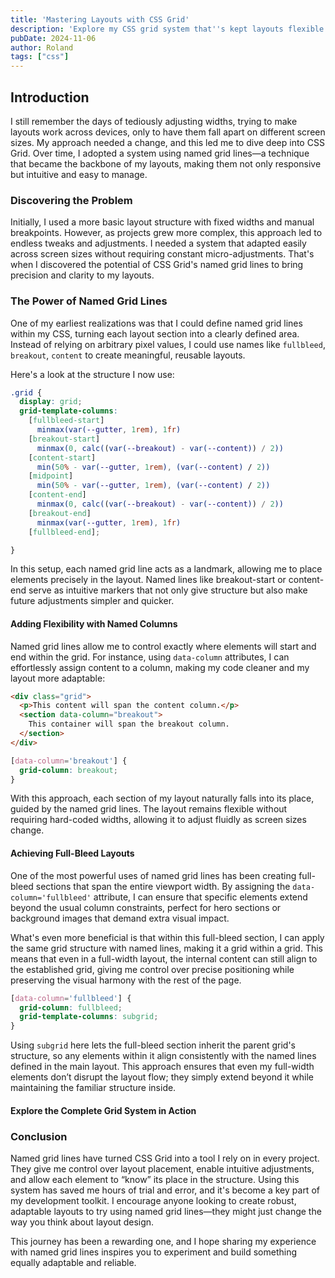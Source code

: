 ```yaml
---
title: 'Mastering Layouts with CSS Grid'
description: 'Explore my CSS grid system that''s kept layouts flexible and responsive for years, with named columns and custom constraints for consistent design.'
pubDate: 2024-11-06
author: Roland
tags: ["css"]
---
```



## Introduction
I still remember the days of tediously adjusting widths, trying to make layouts work across devices, only to have them fall apart on different screen sizes. My approach needed a change, and this led me to dive deep into CSS Grid. Over time, I adopted a system using named grid lines—a technique that became the backbone of my layouts, making them not only responsive but intuitive and easy to manage.

### Discovering the Problem
Initially, I used a more basic layout structure with fixed widths and manual breakpoints. However, as projects grew more complex, this approach led to endless tweaks and adjustments. I needed a system that adapted easily across screen sizes without requiring constant micro-adjustments. That's when I discovered the potential of CSS Grid's named grid lines to bring precision and clarity to my layouts.

### The Power of Named Grid Lines
One of my earliest realizations was that I could define named grid lines within my CSS, turning each layout section into a clearly defined area. Instead of relying on arbitrary pixel values, I could use names like `fullbleed`, `breakout`, `content` to create meaningful, reusable layouts.

Here's a look at the structure I now use:

```css
.grid {
  display: grid;
  grid-template-columns:
    [fullbleed-start]
      minmax(var(--gutter, 1rem), 1fr)
    [breakout-start]
      minmax(0, calc((var(--breakout) - var(--content)) / 2))
    [content-start]
      min(50% - var(--gutter, 1rem), (var(--content) / 2))
    [midpoint]
      min(50% - var(--gutter, 1rem), (var(--content) / 2))
    [content-end]
      minmax(0, calc((var(--breakout) - var(--content)) / 2))
    [breakout-end]
      minmax(var(--gutter, 1rem), 1fr)
    [fullbleed-end];

}
```

In this setup, each named grid line acts as a landmark, allowing me to place elements precisely in the layout. Named lines like breakout-start or content-end serve as intuitive markers that not only give structure but also make future adjustments simpler and quicker.

#### Adding Flexibility with Named Columns
Named grid lines allow me to control exactly where elements will start and end within the grid. For instance, using `data-column` attributes, I can effortlessly assign content to a column, making my code cleaner and my layout more adaptable:

```html
<div class="grid">
  <p>This content will span the content column.</p>
  <section data-column="breakout">
    This container will span the breakout column.
  </section>
</div>
```

```css
[data-column='breakout'] {
  grid-column: breakout;
}
```

With this approach, each section of my layout naturally falls into its place, guided by the named grid lines. The layout remains flexible without requiring hard-coded widths, allowing it to adjust fluidly as screen sizes change.

#### Achieving Full-Bleed Layouts
One of the most powerful uses of named grid lines has been creating full-bleed sections that span the entire viewport width. By assigning the `data-column='fullbleed'` attribute, I can ensure that specific elements extend beyond the usual column constraints, perfect for hero sections or background images that demand extra visual impact.

What's even more beneficial is that within this full-bleed section, I can apply the same grid structure with named lines, making it a grid within a grid. This means that even in a full-width layout, the internal content can still align to the established grid, giving me control over precise positioning while preserving the visual harmony with the rest of the page.

```css
[data-column='fullbleed'] {
  grid-column: fullbleed;
  grid-template-columns: subgrid;
}
```

Using `subgrid` here lets the full-bleed section inherit the parent grid's structure, so any elements within it align consistently with the named lines defined in the main layout. This approach ensures that even my full-width elements don’t disrupt the layout flow; they simply extend beyond it while maintaining the familiar structure inside.

#### Explore the Complete Grid System in Action
<CodepenEmbed slug='oNKaywm' token='852225a5e1bd6e8bd566ecb77093cc8f' title='CSS Grid with Named Grid Lines' userName='ROL4ND909' user='Roland' preview />

### Conclusion
Named grid lines have turned CSS Grid into a tool I rely on in every project. They give me control over layout placement, enable intuitive adjustments, and allow each element to “know” its place in the structure. Using this system has saved me hours of trial and error, and it's become a key part of my development toolkit. I encourage anyone looking to create robust, adaptable layouts to try using named grid lines—they might just change the way you think about layout design.

This journey has been a rewarding one, and I hope sharing my experience with named grid lines inspires you to experiment and build something equally adaptable and reliable.

<BaselineStatus id="grid" />
